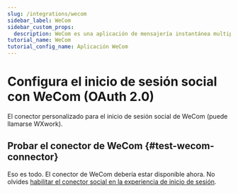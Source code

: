 ```yaml
---
slug: /integrations/wecom
sidebar_label: WeCom
sidebar_custom_props:
  description: WeCom es una aplicación de mensajería instantánea multiplataforma para equipos. Es la versión empresarial de WeChat.
tutorial_name: WeCom
tutorial_config_name: Aplicación WeCom
---
```




# Configura el inicio de sesión social con WeCom (OAuth 2.0)

El conector personalizado para el inicio de sesión social de WeCom (puede llamarse WXwork).

<GuideTip />

<Integration />

## Probar el conector de WeCom \{#test-wecom-connector}

Eso es todo. El conector de WeCom debería estar disponible ahora. No olvides [habilitar el conector social en la experiencia de inicio de sesión](/connectors/social-connectors/#enable-social-sign-in).
